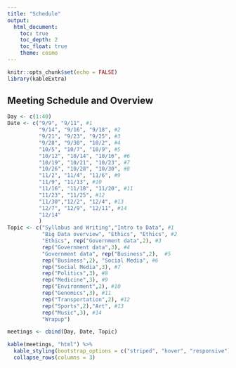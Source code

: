 ```yaml
---
title: "Schedule"
output: 
  html_document:
    toc: true
    toc_depth: 2
    toc_float: true
    theme: cosmo
---
```

```r
knitr::opts_chunk$set(echo = FALSE)
library(kableExtra)
```

## Meeting Schedule and Overview

```r
Day <- c(1:40)
Date <- c("9/9", "9/11", #1
          "9/14", "9/16", "9/18", #2
          "9/21", "9/23", "9/25", #3
          "9/28", "9/30", "10/2", #4
          "10/5", "10/7", "10/9", #5
          "10/12", "10/14", "10/16", #6
          "10/19", "10/21", "10/23", #7
          "10/26", "10/28", "10/30", #8
          "11/2", "11/4", "11/6", #9
          "11/9", "11/13", #10
          "11/16", "11/18", "11/20", #11
          "11/23", "11/25", #12
          "11/30","12/2", "12/4", #13
          "12/7", "12/9", "12/11", #14
          "12/14"
          )
Topic <- c("Syllabus and Writing","Intro to Data", #1
           "Big Data overview", "Ethics", "Ethics", #2
           "Ethics", rep("Government data",2), #3
           rep("Government data",3), #4
           "Government data", rep("Business",2),  #5
           rep("Business",2), "Social Media", #6
           rep("Social Media",3), #7
           rep("Politics",3), #8
           rep("Medicine",3), #9
           rep("Environment",2), #10
           rep("Genomics",3), #11
           rep("Transportation",2), #12
           rep("Sports",2),"Art", #13
           rep("Music",3), #14
           "Wrapup")

meetings <- cbind(Day, Date, Topic)

kable(meetings, "html") %>%  
  kable_styling(bootstrap_options = c("striped", "hover", "responsive")) %>%
  collapse_rows(columns = 3)
```
